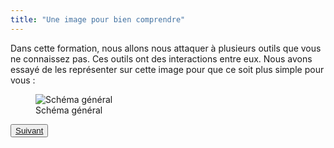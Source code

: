 ```yaml
---
title: "Une image pour bien comprendre"
---
```


Dans cette formation, nous allons nous attaquer à plusieurs outils que vous ne connaissez pas. Ces outils ont des interactions entre eux. Nous avons essayé de les représenter sur cette image pour que ce soit plus simple pour vous : 

![Schéma général](img/Observable.png){fig-align="center"}



<button type="button" class="btn btn-primary btn-lg">
  <a href="compte_observable.qmd">Suivant</a>
</button>

